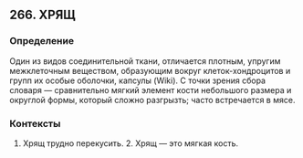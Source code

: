 ## 266. ХРЯЩ
### Определение
Один из видов соединительной ткани, отличается плотным, упругим межклеточным веществом, образующим вокруг клеток-хондроцитов и групп их особые оболочки, капсулы (Wiki). С точки зрения сбора словаря — сравнительно мягкий элемент кости небольшого размера и округлой формы, который сложно разгрызть; часто встречается в мясе.

### Контексты
1. Хрящ трудно перекусить. 2. Хрящ — это мягкая кость.

